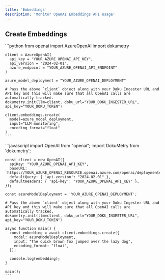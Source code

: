```yaml
---
title: 'Embeddings'
description: 'Monitor OpenAI Embeddings API usage'
---
```


## Create Embeddings
<Tabs>
  <Tab title="Python">
    ```python
    from openai import AzureOpenAI
    import dokumetry

    client = AzureOpenAI(
      api_key = "YOUR_AZURE_OPENAI_API_KEY",  
      api_version = "2024-02-01",
      azure_endpoint = "YOUR_AZURE_OPENAI_API_ENDPOINT"
    )

    azure_model_deployment = "YOUR_AZURE_OPENAI_DEPLOYMENT"

    # Pass the above `client` object along with your Doku Ingester URL and API key and this will make sure that all OpenAI calls are automatically tracked.
    dokumetry.init(llm=client, doku_url="YOUR_DOKU_INGESTER_URL", api_key="YOUR_DOKU_TOKEN")

    client.embeddings.create(
      model=azure_model_deployment,
      input="LLM monitoring",
      encoding_format="float"
    )
    ```
  </Tab>
  <Tab title="javascript">
    ```javascript
    import OpenAI from "openai";
    import DokuMetry from 'dokumetry';

    const client = new OpenAI({
      apiKey: "YOUR_AZURE_OPENAI_API_KEY",
      baseURL: `https://YOUR_AZURE_OPENAI_RESOURCE.openai.azure.com/openai/deployments/YOUR_AZURE_OPENAI_DEPLOYMENT`,
      defaultQuery: { 'api-version': "2024-02-01" },
      defaultHeaders: { 'api-key': "YOUR_AZURE_OPENAI_API_KEY" },
    });

    const azureModelDeployment = 'YOUR_AZURE_OPENAI_DEPLOYMENT';

    # Pass the above `client` object along with your Doku Ingester URL and API key and this will make sure that all OpenAI calls are automatically tracked.
    dokumetry.init(llm=client, doku_url="YOUR_DOKU_INGESTER_URL", api_key="YOUR_DOKU_TOKEN")

    async function main() {
      const embedding = await client.embeddings.create({
        model: azureModelDeployment,
        input: "The quick brown fox jumped over the lazy dog",
        encoding_format: "float",
      });

      console.log(embedding);
    }

    main();
    ```
  </Tab>
</Tabs>
